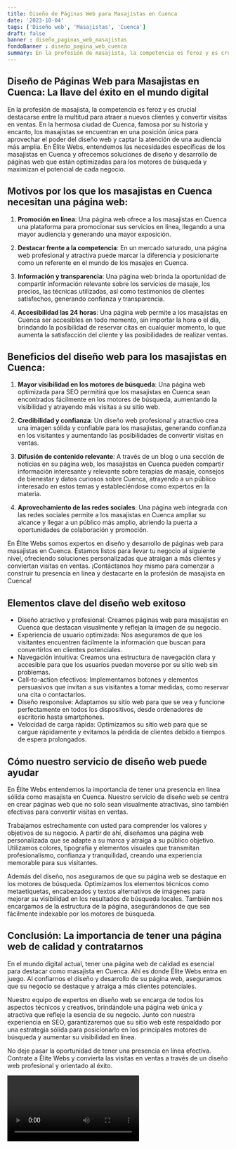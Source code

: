 ```yaml
---
title: Diseño de Páginas Web para Masajistas en Cuenca
date: '2023-10-04'
tags: ['Diseño web', 'Masajistas', 'Cuenca']
draft: false
banner : diseño_paginas_web_masajistas
fondoBanner : diseño_pagina_web_cuenca
summary: En la profesión de masajista, la competencia es feroz y es crucial destacarse entre la multitud para atraer a nuevos clientes y convertir visitas en ventas. En la hermosa ciudad de Cuenca, famosa por su historia y encanto, los masajistas se encuentran en una posición única para aprovechar el poder del diseño web y captar la atención de una audiencia más amplia. En Élite Webs, entendemos las necesidades específicas de los masajistas en Cuenca y ofrecemos soluciones de diseño y desarrollo de páginas web que están optimizadas para los motores de búsqueda y maximizan el potencial de cada negocio.
---
```


## Diseño de Páginas Web para Masajistas en Cuenca: La llave del éxito en el mundo digital

En la profesión de masajista, la competencia es feroz y es crucial destacarse entre la multitud para atraer a nuevos clientes y convertir visitas en ventas. En la hermosa ciudad de Cuenca, famosa por su historia y encanto, los masajistas se encuentran en una posición única para aprovechar el poder del diseño web y captar la atención de una audiencia más amplia. En Élite Webs, entendemos las necesidades específicas de los masajistas en Cuenca y ofrecemos soluciones de diseño y desarrollo de páginas web que están optimizadas para los motores de búsqueda y maximizan el potencial de cada negocio.

## Motivos por los que los masajistas en Cuenca necesitan una página web:

1. **Promoción en línea**: Una página web ofrece a los masajistas en Cuenca una plataforma para promocionar sus servicios en línea, llegando a una mayor audiencia y generando una mayor exposición.

2. **Destacar frente a la competencia**: En un mercado saturado, una página web profesional y atractiva puede marcar la diferencia y posicionarte como un referente en el mundo de los masajes en Cuenca.

3. **Información y transparencia**: Una página web brinda la oportunidad de compartir información relevante sobre los servicios de masaje, los precios, las técnicas utilizadas, así como testimonios de clientes satisfechos, generando confianza y transparencia.

4. **Accesibilidad las 24 horas**: Una página web permite a los masajistas en Cuenca ser accesibles en todo momento, sin importar la hora o el día, brindando la posibilidad de reservar citas en cualquier momento, lo que aumenta la satisfacción del cliente y las posibilidades de realizar ventas.

## Beneficios del diseño web para los masajistas en Cuenca:

1. **Mayor visibilidad en los motores de búsqueda**: Una página web optimizada para SEO permitirá que los masajistas en Cuenca sean encontrados fácilmente en los motores de búsqueda, aumentando la visibilidad y atrayendo más visitas a su sitio web.

2. **Credibilidad y confianza**: Un diseño web profesional y atractivo crea una imagen sólida y confiable para los masajistas, generando confianza en los visitantes y aumentando las posibilidades de convertir visitas en ventas.

3. **Difusión de contenido relevante**: A través de un blog o una sección de noticias en su página web, los masajistas en Cuenca pueden compartir información interesante y relevante sobre terapias de masaje, consejos de bienestar y datos curiosos sobre Cuenca, atrayendo a un público interesado en estos temas y estableciéndose como expertos en la materia.

4. **Aprovechamiento de las redes sociales**: Una página web integrada con las redes sociales permite a los masajistas en Cuenca ampliar su alcance y llegar a un público más amplio, abriendo la puerta a oportunidades de colaboración y promoción.

En Élite Webs somos expertos en diseño y desarrollo de páginas web para masajistas en Cuenca. Estamos listos para llevar tu negocio al siguiente nivel, ofreciendo soluciones personalizadas que atraigan a más clientes y conviertan visitas en ventas. ¡Contáctanos hoy mismo para comenzar a construir tu presencia en línea y destacarte en la profesión de masajista en Cuenca!

<GifSeo />

<Cta />

## Elementos clave del diseño web exitoso

- Diseño atractivo y profesional: Creamos páginas web para masajistas en Cuenca que destacan visualmente y reflejan la imagen de su negocio.
- Experiencia de usuario optimizada: Nos aseguramos de que los visitantes encuentren fácilmente la información que buscan para convertirlos en clientes potenciales.
- Navegación intuitiva: Creamos una estructura de navegación clara y accesible para que los usuarios puedan moverse por su sitio web sin problemas.
- Call-to-action efectivos: Implementamos botones y elementos persuasivos que invitan a sus visitantes a tomar medidas, como reservar una cita o contactarlos.
- Diseño responsive: Adaptamos su sitio web para que se vea y funcione perfectamente en todos los dispositivos, desde ordenadores de escritorio hasta smartphones.
- Velocidad de carga rápida: Optimizamos su sitio web para que se cargue rápidamente y evitamos la pérdida de clientes debido a tiempos de espera prolongados.

## Cómo nuestro servicio de diseño web puede ayudar

En Élite Webs entendemos la importancia de tener una presencia en línea sólida como masajista en Cuenca. Nuestro servicio de diseño web se centra en crear páginas web que no solo sean visualmente atractivas, sino también efectivas para convertir visitas en ventas. 

Trabajamos estrechamente con usted para comprender los valores y objetivos de su negocio. A partir de ahí, diseñamos una página web personalizada que se adapte a su marca y atraiga a su público objetivo. Utilizamos colores, tipografía y elementos visuales que transmitan profesionalismo, confianza y tranquilidad, creando una experiencia memorable para sus visitantes.

Además del diseño, nos aseguramos de que su página web se destaque en los motores de búsqueda. Optimizamos los elementos técnicos como metaetiquetas, encabezados y textos alternativos de imágenes para mejorar su visibilidad en los resultados de búsqueda locales. También nos encargamos de la estructura de la página, asegurándonos de que sea fácilmente indexable por los motores de búsqueda.

## Conclusión: La importancia de tener una página web de calidad y contratarnos

En el mundo digital actual, tener una página web de calidad es esencial para destacar como masajista en Cuenca. Ahí es donde Élite Webs entra en juego. Al confiarnos el diseño y desarrollo de su página web, aseguramos que su negocio se destaque y atraiga a más clientes potenciales.

Nuestro equipo de expertos en diseño web se encarga de todos los aspectos técnicos y creativos, brindándole una página web única y atractiva que refleje la esencia de su negocio. Junto con nuestra experiencia en SEO, garantizaremos que su sitio web esté respaldado por una estrategia sólida para posicionarlo en los principales motores de búsqueda y aumentar su visibilidad en línea.

No deje pasar la oportunidad de tener una presencia en línea efectiva. Contrate a Élite Webs y convierta las visitas en ventas a través de un diseño web profesional y orientado al éxito.

<Video />

<CtaBot job='Masajistas' city='Cuenca'/>

<Gmaps query='Cuenca+españa+maps' />